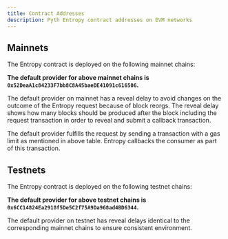 ```yaml
---
title: Contract Addresses
description: Pyth Entropy contract addresses on EVM networks
---
```



## Mainnets

The Entropy contract is deployed on the following mainnet chains:

<EntropyTable isMainnet={true} />

**The default provider for above mainnet chains is `0x52DeaA1c84233F7bb8C8A45baeDE41091c616506`.**

The default provider on mainnet has a reveal delay to avoid changes on the outcome of the Entropy request because of block reorgs.
The reveal delay shows how many blocks should be produced after the block including the request transaction in order to reveal and submit a callback transaction.

The default provider fulfills the request by sending a transaction with a gas limit as mentioned in above table. Entropy callbacks the consumer as part of this transaction.

## Testnets

The Entropy contract is deployed on the following testnet chains:

<EntropyTable isMainnet={false} />

**The default provider for above testnet chains is `0x6CC14824Ea2918f5De5C2f75A9Da968ad4BD6344`.**

The default provider on testnet has reveal delays identical to the corresponding mainnet chains to ensure consistent environment.

